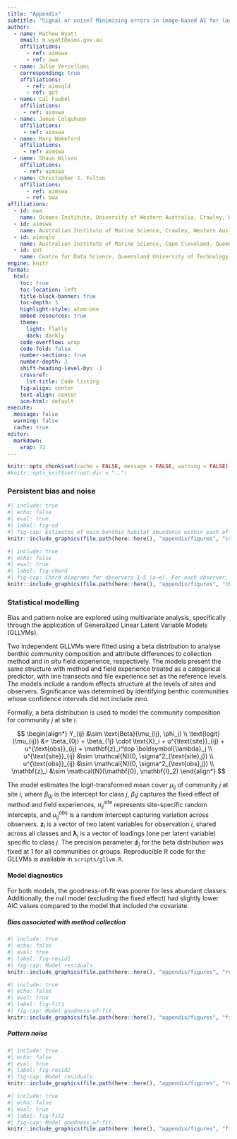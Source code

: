 ```yaml
---
title: "Appendix"
subtitle: "Signal or noise? Minimising errors in image-based AI for landscape-scale marine ecosystem monitoring"
author:
  - name: Mathew Wyatt
    email: m.wyatt@aims.gov.au
    affiliations:
      - ref: aimswa
      - ref: owa
  - name: Julie Vercelloni
    corresponding: true
    affiliations:
      - ref: aimsqld
      - ref: qut
  - name: Cal Faubel
    affiliations:
     - ref: aimswa
  - name: Jamie Colquhuon
    affiliations:
     - ref: aimswa
  - name: Mary Wakeford
    affiliations:
     - ref: aimswa
  - name: Shaun Wilson
    affiliations:
     - ref: aimswa
  - name: Christopher J. Fulton
    affiliations:
      - ref: aimswa
      - ref: owa
affiliations:
  - id: owa
    name: Oceans Institute, University of Western Australia, Crawley, Western Australia 6009
  - id: aimswa
    name: Australian Institute of Marine Science, Crawley, Western Australia 6009
  - id: aimsqld
    name: Australian Institute of Marine Science, Cape Cleveland, Queensland 4810
  - id: qut
    name: Centre for Data Science, Queensland University of Technology, Brisbane, Queensland 4000
engine: knitr
format:
  html:
    toc: true
    toc-location: left
    title-block-banner: true
    toc-depth: 3
    highlight-style: atom-one
    embed-resources: true
    theme:
      light: flatly
      dark: darkly
    code-overflow: wrap
    code-fold: false
    number-sections: true
    number-depth: 2
    shift-heading-level-by: -1
    crossref:
      lst-title: Code listing
    fig-align: center
    text-align: center
    acm-html: default
execute: 
  message: false
  warning: false
  cache: true
editor:
  markdown:
    wrap: 72
---
```


```r
knitr::opts_chunk$set(cache = FALSE, message = FALSE, warning = FALSE)
#knitr::opts_knit$set(root.dir = "..")
```

### Persistent bias and noise

```r
#| include: true
#| echo: false
#| eval: true
#| label: fig-sd
#| fig-cap: Estimates of main benthic habitat abundance within each of eight *Sargassum* meadow sites with annotator calibration. Obtained with image-based analyses with averaged cover values across individual observers. The group “Other” is introduced to constrain the sum to 100% cover for visualization purposes. Error bars show standard deviations across observers with the number of observers per class indicated in the coloured boxes.  
knitr::include_graphics(file.path(here::here(), "appendix/figures", "crowd_mean_sd.png"), rel_path = FALSE)
```

```r
#| include: true
#| echo: false
#| eval: true
#| label: fig-chord
#| fig-cap: Chord diagrams for observers 1–5 (a–e). For each observer, links represent how their “Can’t Tell” responses correspond to classifications made by the other observers for the same patches. Numbers indicate the total number of patches assessed.    
knitr::include_graphics(file.path(here::here(), "appendix/figures", "chord_diagrams_all.png"), rel_path = FALSE)
```

### Statistical modelling 
 
Bias and pattern noise are explored using multivariate analysis, specifically through the application of Generalized Linear Latent Variable Models (GLLVMs). 

Two independent GLLVMs were fitted using a beta distribution to analyse benthic community composition and attribute differences to collection method and *in situ* field experience, respectively. The models present the same structure with method and field experience treated as a categorical predictor, with line transects and file experience set as the reference levels. The models include a random effects structure at the levels of sites and observers. Significance was determined by identifying benthic communities whose confidence intervals did not include zero.

Formally, a beta distribution is used to model the community composition for community $j$ at site $i$. 

$$
\begin{align*}
Y_{ij} &\sim \text{Beta}(\mu_{ij}, \phi_j) \\
\text{logit}(\mu_{ij}) &= \beta_{0j} + \beta_{1j} \cdot \text{X}_i + u^{\text{site}}_{ij} + u^{\text{obs}}_{ij} + \mathbf{z}_i^\top \boldsymbol{\lambda}_j \\
u^{\text{site}}_{ij} &\sim \mathcal{N}(0, \sigma^2_{\text{site},j}) \\
u^{\text{obs}}_{ij} &\sim \mathcal{N}(0, \sigma^2_{\text{obs},j}) \\
\mathbf{z}_i &\sim \mathcal{N}(\mathbf{0}, \mathbf{I}_2)
\end{align*}
$$

The model estimates the logit-transformed mean cover $\mu_{ij}$ of community $j$ at site $i$, where $\beta_{0j}$ is the intercept for class $j$, $\beta_1j$ captures the fixed effect of method and field experiences,  $u^{\text{site}}_{ij}$ represents site-specific random intercepts, and $u^{\text{obs}}_{ij}$ is a random intercept capturing variation across observers. $\mathbf{z}_i$ is a vector of two latent variables for observation $i$, shared across all classes and $\boldsymbol{\lambda}_j$ is a vector of loadings (one per latent variable) specific to class $j$. The precision parameter $\phi_j$ for the beta distribution was fixed at 1 for all communities or groups. Reproducible R code for the GLLVMs is available in `scripts/gllvm.R`. 

#### Model diagnostics 

For both models, the goodness-of-fit was poorer for less abundant classes. Additionally, the null model (excluding the fixed effect) had slightly lower AIC values compared to the model that included the covariate.

##### Bias associated with method collection 

```r
#| include: true
#| echo: false
#| eval: true
#| label: fig-resid1
#| fig-cap: Model residuals.    
knitr::include_graphics(file.path(here::here(), "appendix/figures", "residm1.png"), rel_path = FALSE)
```

```r
#| include: true
#| echo: false
#| eval: true
#| label: fig-fit1
#| fig-cap: Model goodness-of-fit.    
knitr::include_graphics(file.path(here::here(), "appendix/figures", "fitm1.png"), rel_path = FALSE)
```

##### Pattern noise

```r
#| include: true
#| echo: false
#| eval: true
#| label: fig-resid2
#| fig-cap: Model residuals.    
knitr::include_graphics(file.path(here::here(), "appendix/figures", "residm2.png"), rel_path = FALSE)
```

```r
#| include: true
#| echo: false
#| eval: true
#| label: fig-fit2
#| fig-cap: Model goodness-of-fit.    
knitr::include_graphics(file.path(here::here(), "appendix/figures", "fitm2.png"), rel_path = FALSE)
```

